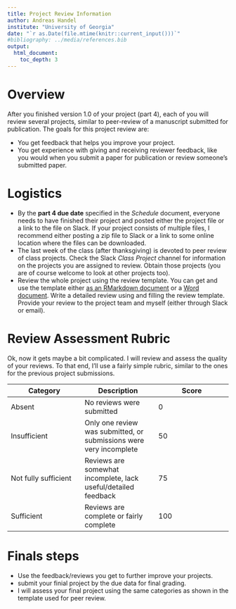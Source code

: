 ```yaml
---
title: Project Review Information 
author: Andreas Handel
institute: "University of Georgia"
date: "`r as.Date(file.mtime(knitr::current_input()))`"
#bibliography: ../media/references.bib
output: 
  html_document:
    toc_depth: 3
---
```


# Overview
After you finished version 1.0 of your project (part 4), each of you will review several projects, similar to peer-review of a manuscript submitted for publication. The goals for this project review are:

* You get feedback that helps you improve your project.
* You get experience with giving and receiving reviewer feedback, like you would when you submit a paper for publication or review someone's submitted paper.


# Logistics
* By the __part 4 due date__ specified in the _Schedule_ document, everyone needs to have finished their project and posted either the project file or a link to the file on Slack. If your project consists of multiple files, I recommend either posting a zip file to Slack or a link to some online location where the files can be downloaded.
* The last week of the class (after thanksgiving) is devoted to peer review of class projects. Check the Slack _Class Project_ channel for information on the projects you are assigned to review. Obtain those projects (you are of course welcome to look at other projects too).
* Review the whole project using the review template. You can get and use the template either [as an RMarkdown document](./media/Project_Review_Template.Rmd) or a [Word document](./media/Project_Review_Template.docx). Write a detailed review using and filling the review template. Provide your review to the project team and myself (either through Slack or email).


# Review Assessment Rubric
Ok, now it gets maybe a bit complicated. I will review and assess the quality of your reviews. To that end, I'll use a fairly simple rubric, similar to the ones for the previous project submissions.

| **Category** | **Description**  | **Score** |
| --- | --- | --- |
| Absent | No reviews were submitted | 0 |
| Insufficient | Only one review was submitted, or submissions were very incomplete | 50 |
| Not fully sufficient | Reviews are somewhat incomplete, lack useful/detailed feedback | 75 |
| Sufficient | Reviews are complete or fairly complete | 100 |


# Finals steps
* Use the feedback/reviews you get to further improve your projects.
* submit your finial project by the due data for final grading.
* I will assess your final project using the same categories as shown in the template used for peer review.